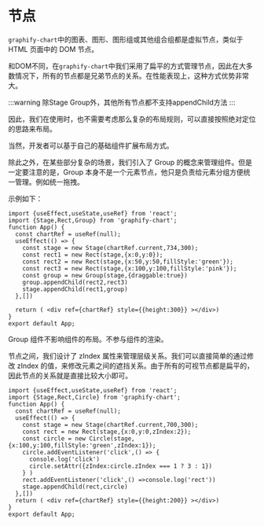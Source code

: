 
# 节点

`graphify-chart`中的图表、图形、图形组或其他组合组都是虚拟节点，类似于 HTML 页面中的 DOM 节点。

和DOM不同，在`graphify-chart`中我们采用了扁平的方式管理节点，因此在大多数情况下，所有的节点都是兄弟节点的关系。在性能表现上，这种方式优势非常大。

:::warning
除Stage Group外，其他所有节点都不支持appendChild方法
:::

因此，我们在使用时，也不需要考虑那么复杂的布局规则，可以直接按照绝对定位的思路来布局。

当然，开发者可以基于自己的基础组件扩展布局方式。

除此之外，在某些部分复杂的场景，我们引入了 Group 的概念来管理组件。但是一定要注意的是，Group 本身不是一个元素节点，他只是负责给元素分组方便统一管理。例如统一拖拽。

示例如下：
```tsx preview
import {useEffect,useState,useRef} from 'react';
import {Stage,Rect,Group} from 'graphify-chart';
function App() {
  const chartRef = useRef(null);
  useEffect(() => {
    const stage = new Stage(chartRef.current,734,300);
    const rect1 = new Rect(stage,{x:0,y:0});
    const rect2 = new Rect(stage,{x:50,y:50,fillStyle:'green'});
    const rect3 = new Rect(stage,{x:100,y:100,fillStyle:'pink'});
    const group = new Group(stage,{draggable:true})
    group.appendChild(rect2,rect3)
    stage.appendChild(rect1,group)
  },[])
  
  return ( <div ref={chartRef} style={{height:300}} ></div>)
}
export default App;
```

Group 组件不影响组件的布局。不参与组件的渲染。

节点之间，我们设计了 zIndex 属性来管理层级关系。我们可以直接简单的通过修改 zIndex 的值，来修改元素之间的遮挡关系。由于所有的可视节点都是扁平的，因此节点的关系就是直接比较大小即可。
```tsx preview
import {useEffect,useState,useRef} from 'react';
import {Stage,Rect,Circle} from 'graphify-chart';
function App() {
  const chartRef = useRef(null);
  useEffect(() => {
    const stage = new Stage(chartRef.current,700,300);
    const rect = new Rect(stage,{x:0,y:0,zIndex:2});
    const circle = new Circle(stage,{x:100,y:100,fillStyle:'green',zIndex:1});
    circle.addEventListener('click',() => {
      console.log('click')
      circle.setAttr({zIndex:circle.zIndex === 1 ? 3 : 1})
    } )
    rect.addEventListener('click',() =>console.log('rect'))
    stage.appendChild(rect,circle)
  },[])
  return ( <div ref={chartRef} style={{height:200}} ></div>)
}
export default App;
```